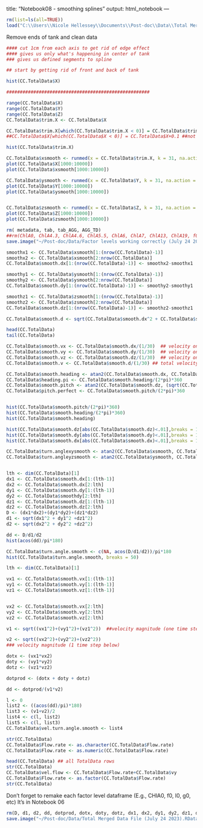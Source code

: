 title: "Notebook08 - smoothing splines"
output: html_notebook
---

```r
rm(list=ls(all=TRUE))
load("C:\\Users\\Nicole Hellessey\\Documents\\Post-doc\\Data\\Total Merged Data File (July 24 2023).Rdata")
```

Remove ends of tank and clean data

```r
#### cut 1cm from each axis to get rid of edge effect
#### gives us only what's happening in center of tank 
### gives us defined segments to spline

## start by getting rid of front and back of tank 

hist(CC.TotalData$X)

#####################################################

range(CC.TotalData$X)
range(CC.TotalData$Y)
range(CC.TotalData$Z)
CC.TotalData$trim.X <- CC.TotalData$X

CC.TotalData$trim.X[which(CC.TotalData$trim.X < 0)] = CC.TotalData$trim.X+0.1
##CC.TotalData$X[which(CC.TotalData$X < 0)] = CC.TotalData$X+0.1 ##not sure if this would be better as it's not a mirror image flipping with the negative numbers

hist(CC.TotalData$trim.X)

```



```r

CC.TotalData$xsmooth <- runmed(x = CC.TotalData$trim.X, k = 31, na.action = 'na.omit')  ## optimum number for smoothing (try 31 to 101)
plot(CC.TotalData$X[1000:10000])
plot(CC.TotalData$xsmooth[1000:10000])

CC.TotalData$ysmooth <- runmed(x = CC.TotalData$Y, k = 31, na.action = 'na.omit')
plot(CC.TotalData$Y[1000:10000])
plot(CC.TotalData$ysmooth[1000:10000])


CC.TotalData$zsmooth <- runmed(x = CC.TotalData$Z, k = 31, na.action = 'na.omit')
plot(CC.TotalData$Z[1000:10000])
plot(CC.TotalData$zsmooth[1000:10000])


```

```r
rm( metadata, tab, tab_AGG, AGG_TD)
##rm(ChlA0, ChlA4.3, ChlA4.6, ChlA5.5, ChlA6, ChlA7, ChlA13, ChlA19, f0, f.6, f3, f5, f8, l0, l1, g0, g1, kd1, kd2, kd3, kd4, kd5, kd6, kd7, kd8)
save.image("~/Post-doc/Data/Factor levels working correctly (July 24 2023).RData")
```



```r
smoothx1 <- CC.TotalData$xsmooth[1:(nrow(CC.TotalData)-1)]
smoothx2 <- CC.TotalData$xsmooth[2:nrow(CC.TotalData)]
CC.TotalData$smooth.dx[1:(nrow(CC.TotalData)-1)] <- smoothx2-smoothx1

smoothy1 <- CC.TotalData$ysmooth[1:(nrow(CC.TotalData)-1)]
smoothy2 <- CC.TotalData$ysmooth[2:nrow(CC.TotalData)]
CC.TotalData$smooth.dy[1:(nrow(CC.TotalData)-1)] <- smoothy2-smoothy1

smoothz1 <- CC.TotalData$zsmooth[1:(nrow(CC.TotalData)-1)]
smoothz2 <- CC.TotalData$zsmooth[2:nrow(CC.TotalData)]
CC.TotalData$smooth.dz[1:(nrow(CC.TotalData)-1)] <- smoothz2-smoothz1

CC.TotalData$smooth.d <- sqrt(CC.TotalData$smooth.dx^2 + CC.TotalData$smooth.dy^2 + CC.TotalData$smooth.dz^2)

head(CC.TotalData)
tail(CC.TotalData)
```



```r
CC.TotalData$smooth.vx <- CC.TotalData$smooth.dx/(1/30)  ## velocity on the x axis
CC.TotalData$smooth.vy <- CC.TotalData$smooth.dy/(1/30)  ## velocity on the y axis
CC.TotalData$smooth.vz <- CC.TotalData$smooth.dz/(1/30)  ## velocity on the z axis
CC.TotalData$smooth.v <- CC.TotalData$smooth.d/(1/30) ## total velocity

CC.TotalData$smooth.heading <- atan2(CC.TotalData$smooth.dx, CC.TotalData$smooth.dy)
CC.TotalData$heading.pi <- CC.TotalData$smooth.heading/(2*pi)*360
CC.TotalData$smooth.pitch <- atan2(CC.TotalData$smooth.dz, (sqrt(CC.TotalData$smooth.dx^2 + CC.TotalData$smooth.dy^2)))
CC.TotalData$pitch.perfect <- CC.TotalData$smooth.pitch/(2*pi)*360


hist(CC.TotalData$smooth.pitch/(2*pi)*360)
hist(CC.TotalData$smooth.heading/(2*pi)*360)
hist(CC.TotalData$smooth.heading)

hist(CC.TotalData$smooth.dz[abs(CC.TotalData$smooth.dz)<.01],breaks = 100)
hist(CC.TotalData$smooth.dy[abs(CC.TotalData$smooth.dy)<.01],breaks = 100)
hist(CC.TotalData$smooth.dx[abs(CC.TotalData$smooth.dx)<.01],breaks = 100)

```

```r
CC.TotalData$turn.anglexysmooth <- atan2(CC.TotalData$xsmooth, CC.TotalData$ysmooth)
CC.TotalData$turn.angleyzsmooth <- atan2(CC.TotalData$ysmooth, CC.TotalData$zsmooth)


lth <- dim(CC.TotalData)[1]
dx1 <- CC.TotalData$smooth.dx[1:(lth-1)]
dx2 <- CC.TotalData$smooth.dx[2:lth]
dy1 <- CC.TotalData$smooth.dy[1:(lth-1)]
dy2 <- CC.TotalData$smoothdy[2:lth]
dz1 <- CC.TotalData$smooth.dz[1:(lth-1)]
dz2 <- CC.TotalData$smooth.dz[2:lth]
D <- (dx1*dx2)+(dy1*dy2)+(dz1*dz2)
d1 <- sqrt(dx1^2 + dy1^2 +dz1^2)
d2 <- sqrt(dx2^2 + dy2^2 +dz2^2)

dd <- D/d1/d2
hist(acos(dd)/pi*180)

CC.TotalData$turn.angle.smooth <- c(NA, acos(D/d1/d2))/pi*180
hist(CC.TotalData$turn.angle.smooth, breaks = 50)

```


```r

lth <- dim(CC.TotalData)[1]

vx1 <- CC.TotalData$smooth.vx[1:(lth-1)]
vy1 <- CC.TotalData$smooth.vy[1:(lth-1)]
vz1 <- CC.TotalData$smooth.vz[1:(lth-1)]


vx2 <- CC.TotalData$smooth.vx[2:lth]
vy2 <- CC.TotalData$smooth.vy[2:lth]
vz2 <- CC.TotalData$smooth.vz[2:lth]

v1 <- sqrt((vx1^2)+(vy1^2)+(vz1^2))  ##velocity magnitude (one time step above)

v2 <- sqrt((vx2^2)+(vy2^2)+(vz2^2))
### velocity magnitude (1 time step below)

dotx <- (vx1*vx2)
doty <- (vy1*vy2)
dotz <- (vz1*vz2)

dotprod <- (dotx + doty + dotz)

dd <- dotprod/(v1*v2)

l <- 0
list2 <- ((acos(dd)/pi)*180)
list3 <- (v1+v2)/2
list4 <- c(l, list2)
list5 <- c(l, list3)
CC.TotalData$vel.turn.angle.smooth <- list4

```


```r

str(CC.TotalData)
CC.TotalData$Flow.rate <- as.character(CC.TotalData$Flow.rate)
CC.TotalData$Flow.rate <- as.numeric(CC.TotalData$Flow.rate)

head(CC.TotalData) ## all TotalData rows
str(CC.TotalData)
CC.TotalData$vel.flow <- CC.TotalData$Flow.rate+CC.TotalData$vy
CC.TotalData$Flow.rate <- as.factor(CC.TotalData$Flow.rate)
str(CC.TotalData)
```
Don't forget to remake each factor level dataframe (E.g., CHlA0, f0, l0, g0, etc)
It's in Notebook 06

```r
rm(D, d1, d2, dd, dotprod, dotx, doty, dotz, dx1, dx2, dy1, dy2, dz1, dz2, list2, list3, list4, list5, v1, v2, vx1, vx2, vy1, vy2, vz1, vz2, x1, x2, y1, y2, z1, z2, l, lth, smoothx1, smoothx2, smoothy1, smoothy2, smoothz1, smoothz2)
save.image("~/Post-doc/Data/Total Merged Data File (July 24 2023).RData")
```



